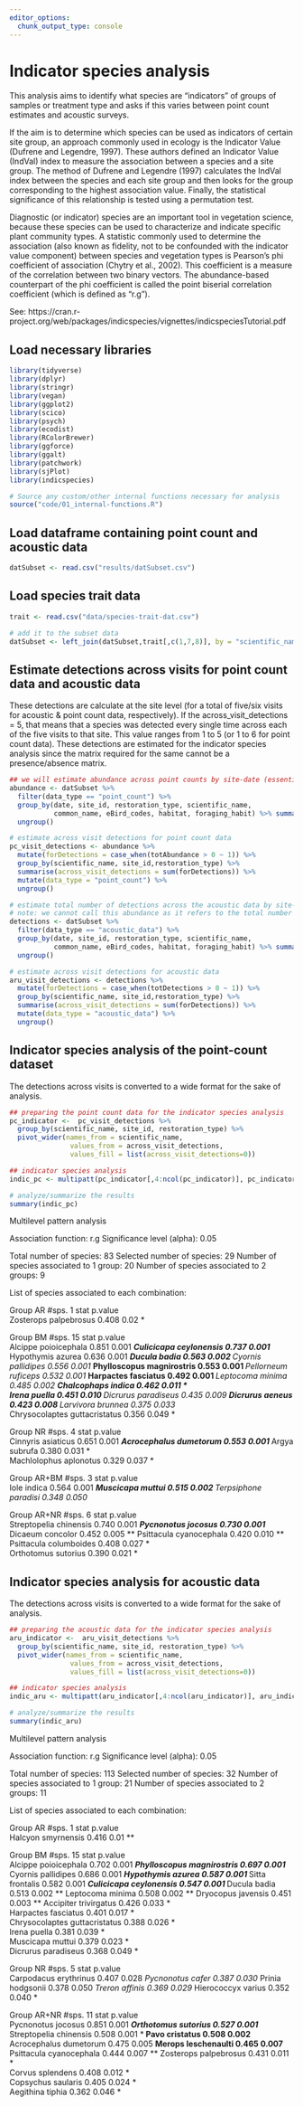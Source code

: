 ```yaml
---
editor_options: 
  chunk_output_type: console
---
```


# Indicator species analysis  

This analysis aims to identify what species are “indicators” of groups of samples or treatment type and asks if this varies between point count estimates and acoustic surveys. 

If the aim is to determine which species can be used as indicators of certain site group, an approach commonly used in ecology is the Indicator Value (Dufrene and Legendre, 1997). These authors defined an Indicator Value (IndVal) index to measure the association between a species and a site group. The method of Dufrene and Legendre (1997) calculates the IndVal index between the species and each site group and then looks for the group corresponding to the highest association value. Finally, the statistical significance of this relationship is tested using a permutation test.  

Diagnostic (or indicator) species are an important tool in vegetation science, because these species can be used to characterize and indicate specific plant community types. A statistic commonly used to determine the association (also known as fidelity, not to be confounded with the indicator value component) between species and vegetation types is Pearson’s phi coefficient of association (Chytry et al., 2002). This coefficient is a measure of the correlation between two binary vectors. The abundance-based counterpart of the phi coefficient is called the point biserial correlation coefficient (which is defined as "r.g").  

See: https://cran.r-project.org/web/packages/indicspecies/vignettes/indicspeciesTutorial.pdf  

## Load necessary libraries
```r
library(tidyverse)
library(dplyr)
library(stringr)
library(vegan)
library(ggplot2)
library(scico)
library(psych)
library(ecodist)
library(RColorBrewer)
library(ggforce)
library(ggalt)
library(patchwork)
library(sjPlot)
library(indicspecies)

# Source any custom/other internal functions necessary for analysis
source("code/01_internal-functions.R")
```

## Load dataframe containing point count and acoustic data
```r
datSubset <- read.csv("results/datSubset.csv")
```

## Load species trait data
```r
trait <- read.csv("data/species-trait-dat.csv")

# add it to the subset data
datSubset <- left_join(datSubset,trait[,c(1,7,8)], by = "scientific_name")
```

## Estimate detections across visits for point count data and acoustic data  
These detections are calculate at the site level (for a total of five/six visits for acoustic & point count data, respectively). If the across_visit_detections = 5, that means that a species was detected every single time across each of the five visits to that site. This value ranges from 1 to 5 (or 1 to 6 for point count data). These detections are estimated for the indicator species analysis since the matrix required for the same cannot be a presence/absence matrix.      
```r
## we will estimate abundance across point counts by site-date (essentially corresponding to visit)
abundance <- datSubset %>%
  filter(data_type == "point_count") %>%
  group_by(date, site_id, restoration_type, scientific_name,
           common_name, eBird_codes, habitat, foraging_habit) %>% summarise(totAbundance = sum(number)) %>%
  ungroup()

# estimate across visit detections for point count data
pc_visit_detections <- abundance %>%
  mutate(forDetections = case_when(totAbundance > 0 ~ 1)) %>%
  group_by(scientific_name, site_id,restoration_type) %>%
  summarise(across_visit_detections = sum(forDetections)) %>%
  mutate(data_type = "point_count") %>%
  ungroup()

# estimate total number of detections across the acoustic data by site-date (essentially corresponds to a visit)
# note: we cannot call this abundance as it refers to the total number of vocalizations across a 16-min period across all sites
detections <- datSubset %>%
  filter(data_type == "acoustic_data") %>%
  group_by(date, site_id, restoration_type, scientific_name,
           common_name, eBird_codes, habitat, foraging_habit) %>% summarise(totDetections = sum(number)) %>%
  ungroup()

# estimate across visit detections for acoustic data
aru_visit_detections <- detections %>%
  mutate(forDetections = case_when(totDetections > 0 ~ 1)) %>%
  group_by(scientific_name, site_id,restoration_type) %>%
  summarise(across_visit_detections = sum(forDetections)) %>%
  mutate(data_type = "acoustic_data") %>%
  ungroup()
```

## Indicator species analysis of the point-count dataset

The detections across visits is converted to a wide format for the sake of analysis.  
```r
## preparing the point count data for the indicator species analysis
pc_indicator <-  pc_visit_detections %>%
  group_by(scientific_name, site_id, restoration_type) %>%
  pivot_wider(names_from = scientific_name, 
               values_from = across_visit_detections, 
               values_fill = list(across_visit_detections=0))

## indicator species analysis
indic_pc <- multipatt(pc_indicator[,4:ncol(pc_indicator)], pc_indicator$restoration_type, func = "r.g", control = how(nperm=999))

# analyze/summarize the results
summary(indic_pc)
```

Multilevel pattern analysis

 Association function: r.g
 Significance level (alpha): 0.05

 Total number of species: 83
 Selected number of species: 29 
 Number of species associated to 1 group: 20 
 Number of species associated to 2 groups: 9 

 List of species associated to each combination: 

 Group AR  #sps.  1 
                       stat p.value  
Zosterops palpebrosus 0.408    0.02 *

 Group BM  #sps.  15 
                               stat p.value    
Alcippe poioicephala          0.851   0.001 ***
Culicicapa ceylonensis        0.737   0.001 ***
Hypothymis azurea             0.636   0.001 ***
Ducula badia                  0.563   0.002 ** 
Cyornis pallidipes            0.556   0.001 ***
Phylloscopus magnirostris     0.553   0.001 ***
Pellorneum ruficeps           0.532   0.001 ***
Harpactes fasciatus           0.492   0.001 ***
Leptocoma minima              0.485   0.002 ** 
Chalcophaps indica            0.462   0.011 *  
Irena puella                  0.451   0.010 ** 
Dicrurus paradiseus           0.435   0.009 ** 
Dicrurus aeneus               0.423   0.008 ** 
Larvivora brunnea             0.375   0.033 *  
Chrysocolaptes guttacristatus 0.356   0.049 *  

 Group NR  #sps.  4 
                        stat p.value    
Cinnyris asiaticus     0.651   0.001 ***
Acrocephalus dumetorum 0.553   0.001 ***
Argya subrufa          0.380   0.031 *  
Machlolophus aplonotus 0.329   0.037 *  

 Group AR+BM  #sps.  3 
                      stat p.value    
Iole indica          0.564   0.001 ***
Muscicapa muttui     0.515   0.002 ** 
Terpsiphone paradisi 0.348   0.050 *  

 Group AR+NR  #sps.  6 
                         stat p.value    
Streptopelia chinensis  0.740   0.001 ***
Pycnonotus jocosus      0.730   0.001 ***
Dicaeum concolor        0.452   0.005 ** 
Psittacula cyanocephala 0.420   0.010 ** 
Psittacula columboides  0.408   0.027 *  
Orthotomus sutorius     0.390   0.021 *  

## Indicator species analysis for acoustic data    

The detections across visits is converted to a wide format for the sake of analysis.  
```r
## preparing the acoustic data for the indicator species analysis
aru_indicator <-  aru_visit_detections %>%
  group_by(scientific_name, site_id, restoration_type) %>%
  pivot_wider(names_from = scientific_name, 
               values_from = across_visit_detections, 
               values_fill = list(across_visit_detections=0))

## indicator species analysis
indic_aru <- multipatt(aru_indicator[,4:ncol(aru_indicator)], aru_indicator$restoration_type, func = "r.g", control = how(nperm=999))

# analyze/summarize the results
summary(indic_aru)
```

Multilevel pattern analysis

 Association function: r.g
 Significance level (alpha): 0.05

 Total number of species: 113
 Selected number of species: 32 
 Number of species associated to 1 group: 21 
 Number of species associated to 2 groups: 11 

 List of species associated to each combination: 

 Group AR  #sps.  1 
                    stat p.value   
Halcyon smyrnensis 0.416    0.01 **

 Group BM  #sps.  15 
                               stat p.value    
Alcippe poioicephala          0.702   0.001 ***
Phylloscopus magnirostris     0.697   0.001 ***
Cyornis pallidipes            0.686   0.001 ***
Hypothymis azurea             0.587   0.001 ***
Sitta frontalis               0.582   0.001 ***
Culicicapa ceylonensis        0.547   0.001 ***
Ducula badia                  0.513   0.002 ** 
Leptocoma minima              0.508   0.002 ** 
Dryocopus javensis            0.451   0.003 ** 
Accipiter trivirgatus         0.426   0.033 *  
Harpactes fasciatus           0.401   0.017 *  
Chrysocolaptes guttacristatus 0.388   0.026 *  
Irena puella                  0.381   0.039 *  
Muscicapa muttui              0.379   0.023 *  
Dicrurus paradiseus           0.368   0.049 *  

 Group NR  #sps.  5 
                       stat p.value  
Carpodacus erythrinus 0.407   0.028 *
Pycnonotus cafer      0.387   0.030 *
Prinia hodgsonii      0.378   0.050 *
Treron affinis        0.369   0.029 *
Hierococcyx varius    0.352   0.040 *

 Group AR+NR  #sps.  11 
                         stat p.value    
Pycnonotus jocosus      0.851   0.001 ***
Orthotomus sutorius     0.527   0.001 ***
Streptopelia chinensis  0.508   0.001 ***
Pavo cristatus          0.508   0.002 ** 
Acrocephalus dumetorum  0.475   0.005 ** 
Merops leschenaulti     0.465   0.007 ** 
Psittacula cyanocephala 0.444   0.007 ** 
Zosterops palpebrosus   0.431   0.011 *  
Corvus splendens        0.408   0.012 *  
Copsychus saularis      0.405   0.024 *  
Aegithina tiphia        0.362   0.046 *  